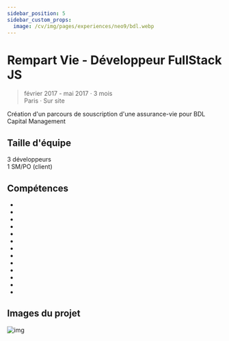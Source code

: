 ```yaml
---
sidebar_position: 5
sidebar_custom_props:
  image: /cv/img/pages/experiences/neo9/bdl.webp
---
```


# Rempart Vie - Développeur FullStack JS

> février 2017 - mai 2017 · 3 mois
> \
> Paris · Sur site

Création d'un parcours de souscription d'une assurance-vie pour BDL Capital Management

## Taille d'équipe

3 développeurs\
1 SM/PO (client)

## Compétences

- <Skill name="JavaScript" highlight={true} />
- <Skill name="Express.js" highlight={true} />
- <Skill name="Node.js" highlight={true} />
- <Skill name="MongoDB" highlight={true} />
- <Skill name="Angular" highlight={true} />
- <Skill name="REST" />
- <Skill name="NPM" />
- <Skill name="JIRA" />
- <Skill name="Développement Web agile" />
- <Skill name="Scrum" />
- <Skill name="JSON" />
- <Skill name="Linux" />
- <Skill name="Méthodes agiles" />

## Images du projet

![img](/img/pages/experiences/neo9/portfolio/rempart-vie.jpg)
